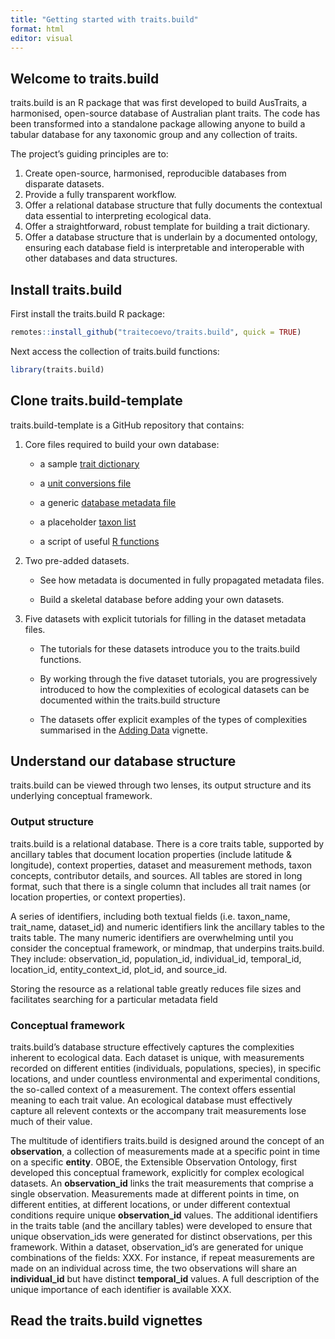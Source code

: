 ```yaml
---
title: "Getting started with traits.build"
format: html
editor: visual
---
```


## Welcome to traits.build

traits.build is an R package that was first developed to build AusTraits, a harmonised, open-source database of Australian plant traits. The code has been transformed into a standalone package allowing anyone to build a tabular database for any taxonomic group and any collection of traits.

The project's guiding principles are to:

1.  Create open-source, harmonised, reproducible databases from disparate datasets.
2.  Provide a fully transparent workflow.
3.  Offer a relational database structure that fully documents the contextual data essential to interpreting ecological data.
4.  Offer a straightforward, robust template for building a trait dictionary.
5.  Offer a database structure that is underlain by a documented ontology, ensuring each database field is interpretable and interoperable with other databases and data structures.

## Install traits.build

First install the traits.build R package:

```r
remotes::install_github("traitecoevo/traits.build", quick = TRUE)
```

Next access the collection of traits.build functions:

```r
library(traits.build)
```

## Clone traits.build-template

traits.build-template is a GitHub repository that contains:

1.  Core files required to build your own database:
    -   a sample [trait dictionary](https://github.com/traitecoevo/traits.build-template/blob/master/config/traits.yml)

    -   a [unit conversions file](https://github.com/traitecoevo/traits.build-template/blob/master/config/unit_conversions.csv)

    -   a generic [database metadata file](https://github.com/traitecoevo/traits.build-template/blob/master/config/metadata.yml)

    -   a placeholder [taxon list](https://github.com/traitecoevo/traits.build-template/blob/master/config/taxon_list.csv)

    -   a script of useful [R functions](https://github.com/traitecoevo/traits.build-template/blob/master/R/custom_R_code.R)
2.  Two pre-added datasets.
    -   See how metadata is documented in fully propagated metadata files.

    -   Build a skeletal database before adding your own datasets.
3.  Five datasets with explicit tutorials for filling in the dataset metadata files.
    -   The tutorials for these datasets introduce you to the traits.build functions.

    -   By working through the five dataset tutorials, you are progressively introduced to how the complexities of ecological datasets can be documented within the traits.build structure

    -   The datasets offer explicit examples of the types of complexities summarised in the [Adding Data](https://github…) vignette.

## Understand our database structure

traits.build can be viewed through two lenses, its output structure and its underlying conceptual framework.

### Output structure

traits.build is a relational database. There is a core traits table, supported by ancillary tables that document location properties (include latitude & longitude), context properties, dataset and measurement methods, taxon concepts, contributor details, and sources. All tables are stored in long format, such that there is a single column that includes all trait names (or location properties, or context properties).

A series of identifiers, including both textual fields (i.e. taxon_name, trait_name, dataset_id) and numeric identifiers link the ancillary tables to the traits table. The many numeric identifiers are overwhelming until you consider the conceptual framework, or mindmap, that underpins traits.build. They include: observation_id, population_id, individual_id, temporal_id, location_id, entity_context_id, plot_id, and source_id.

Storing the resource as a relational table greatly reduces file sizes and facilitates searching for a particular metadata field

### Conceptual framework

traits.build's database structure effectively captures the complexities inherent to ecological data. Each dataset is unique, with measurements recorded on different entities (individuals, populations, species), in specific locations, and under countless environmental and experimental conditions, the so-called context of a measurement. The context offers essential meaning to each trait value. An ecological database must effectively capture all relevent contexts or the accompany trait measurements lose much of their value.

The multitude of identifiers traits.build is designed around the concept of an **observation**, a collection of measurements made at a specific point in time on a specific **entity**. OBOE, the Extensible Observation Ontology, first developed this conceptual framework, explicitly for complex ecological datasets. An **observation_id** links the trait measurements that comprise a single observation. Measurements made at different points in time, on different entities, at different locations, or under different contextual conditions require unique **observation_id** values. The additional identifiers in the traits table (and the ancillary tables) were developed to ensure that unique observation_ids were generated for distinct observations, per this framework. Within a dataset, observation_id's are generated for unique combinations of the fields: XXX. For instance, if repeat measurements are made on an individual across time, the two observations will share an **individual_id** but have distinct **temporal_id** values. A full description of the unique importance of each identifier is available XXX.

## Read the traits.build vignettes
